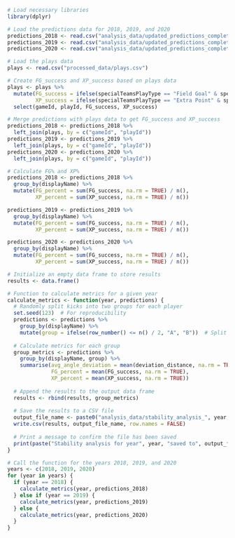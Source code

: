 ```{r}
# Load necessary libraries
library(dplyr)

# Load the predictions data for 2018, 2019, and 2020
predictions_2018 <- read.csv("analysis_data/updated_predictions_complete_2018.csv")
predictions_2019 <- read.csv("analysis_data/updated_predictions_complete_2019.csv")
predictions_2020 <- read.csv("analysis_data/updated_predictions_complete_2020.csv")

# Load the plays data
plays <- read.csv("processed_data/plays.csv")

# Create FG_success and XP_success based on plays data
plays <- plays %>%
  mutate(FG_success = ifelse(specialTeamsPlayType == "Field Goal" & specialTeamsResult == "Kick Attempt Good", 1, 0),
         XP_success = ifelse(specialTeamsPlayType == "Extra Point" & specialTeamsResult == "Kick Attempt Good", 1, 0)) %>%
  select(gameId, playId, FG_success, XP_success)

# Merge predictions with plays data to get FG_success and XP_success
predictions_2018 <- predictions_2018 %>%
  left_join(plays, by = c("gameId", "playId"))
predictions_2019 <- predictions_2019 %>%
  left_join(plays, by = c("gameId", "playId"))
predictions_2020 <- predictions_2020 %>%
  left_join(plays, by = c("gameId", "playId"))

# Calculate FG% and XP%
predictions_2018 <- predictions_2018 %>%
  group_by(displayName) %>%
  mutate(FG_percent = sum(FG_success, na.rm = TRUE) / n(),
         XP_percent = sum(XP_success, na.rm = TRUE) / n())

predictions_2019 <- predictions_2019 %>%
  group_by(displayName) %>%
  mutate(FG_percent = sum(FG_success, na.rm = TRUE) / n(),
         XP_percent = sum(XP_success, na.rm = TRUE) / n())

predictions_2020 <- predictions_2020 %>%
  group_by(displayName) %>%
  mutate(FG_percent = sum(FG_success, na.rm = TRUE) / n(),
         XP_percent = sum(XP_success, na.rm = TRUE) / n())

# Initialize an empty data frame to store results
results <- data.frame()

# Function to calculate metrics for a given year
calculate_metrics <- function(year, predictions) {
  # Randomly split kicks into two groups for each player
  set.seed(123)  # For reproducibility
  predictions <- predictions %>%
    group_by(displayName) %>%
    mutate(group = ifelse(row_number() <= n() / 2, "A", "B"))  # Split into two groups
  
  # Calculate metrics for each group
  group_metrics <- predictions %>%
    group_by(displayName, group) %>%
    summarise(avg_angle_deviation = mean(deviation_distance, na.rm = TRUE),
              FG_percent = mean(FG_success, na.rm = TRUE),
              XP_percent = mean(XP_success, na.rm = TRUE))
  
  # Append the results to the output data frame
  results <- rbind(results, group_metrics)
  
  # Save the results to a CSV file
  output_file_name <- paste0("analysis_data/stability_analysis_", year, ".csv")
  write.csv(results, output_file_name, row.names = FALSE)
  
  # Print a message to confirm the file has been saved
  print(paste("Stability analysis for year", year, "saved to", output_file_name))
}

# Call the function for the years 2018, 2019, and 2020
years <- c(2018, 2019, 2020)
for (year in years) {
  if (year == 2018) {
    calculate_metrics(year, predictions_2018)
  } else if (year == 2019) {
    calculate_metrics(year, predictions_2019)
  } else {
    calculate_metrics(year, predictions_2020)
  }
}
```

